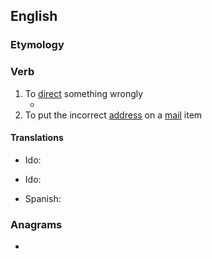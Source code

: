 ==English==

===Etymology===
{{prefix|en|mis|direct}}

===Verb===
{{en-verb}}

# To [[direct]] something wrongly
#* {{quote-journal
|en
|date=21 August 2012
|first=Ed
|last=Pilkington
|title=Death penalty on trial: should Reggie Clemons live or die?
|newspaper=The Guardian
|url=http://www.guardian.co.uk/world/2012/aug/21/death-penalty-trial-reggie-clemons?newsfeed=true
|page=
|passage=In this account of events, the cards were stacked against Clemons from the beginning. His appeal lawyers have argued that he was physically beaten into making a confession, the jury was wrongfully selected and '''misdirected''', and his conviction largely achieved on individual testimony with no supporting forensic evidence presented.}}
# To put the incorrect [[address]] on a [[mail]] item

====Translations====
{{trans-top|To direct something wrongly}}
* Ido: {{t|io|misdirektar}}
{{trans-mid}}
{{trans-bottom}}

{{trans-top|To put the incorrect address on a mail item}}
* Ido: {{t|io|misadresizar}}
{{trans-mid}}
* Spanish: {{t|es|poner mal la dirección}}
{{trans-bottom}}

===Anagrams===
* {{anagrams|en|a=cdeiimrst|creditism|miscredit}}